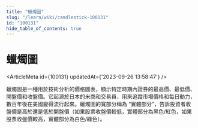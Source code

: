 ```yaml
---
title: "蠟燭圖"
slug: "/learn/wiki/candlestick-100131"
id: "100131"
hide_table_of_contents: true
---
```



# 蠟燭圖

<ArticleMeta id={100131} updatedAt={'2023-09-26 13:58:47'} />
<div className='border-solid border-b border-t-0 my-4 border-[var(--ifm-color-gray-300)]' />

蠟燭圖是一種用於技術分析的價格圖表，顯示特定時期內證券的最高價、最低價、開盤價和收盤價。它起源於日本的米商和交易員，用來追蹤市場價格和每日動力，數百年後在美國變得流行起來。蠟燭圖的寬部分稱為 “實體部分”，告訴投資者收盤價是高於還是低於開盤價（如果股票收盤價較低，實體部分為黑色/紅色，如果股票收盤價較高，實體部分為白色/綠色）。
